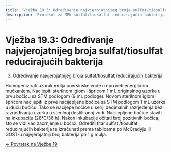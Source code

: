 ```yaml
---
title: 'Vježba 19.3: Određivanje najvjerojatnijeg broja sulfat/tiosulfat reducirajućih bakterija'
description: 'Protokol za MPN sulfat/tiosulfat reducirajućih bakterija'
---
```


# Vježba 19.3: Određivanje najvjerojatnijeg broja sulfat/tiosulfat reducirajućih bakterija

3. Određivanje najvjerojatnijeg broja sulfat/tiosulfat reducirajućih
bakterija 

Homogenizirati uzorak mulja površinske vode u epruveti energičnim
 mućkanjem. Nacijepiti sterilnom iglom i špricom 1 mL originalnog uzorka u prvu bočicu sa STM podlogom (9 mL podloge). Novom sterilnom
 iglom i špricom nacijepiti iz prve nacijepljene bočice sa STM podlogom
1 mL uzorka u iduću bočicu. Tako se nacijepe bočice u seriji decimalnih
 razrjeđenja bez razrjeđivanja uzorka u sterilnoj destiliranoj vodi.
Nacijepljene bočice staviti na inkubaciju (28°C/36 h). Nakon inkubacije 
očitati broj pozitivnih bočica, što se vidi kao zacrnjenje u bočici.
Odrediti titar sulfat /tiosulfat reducirajućih bakterija te izračunati prema 
tablicama po McCradyju ili GOST-u najvjerojatniji broj bakterija po 1
g mulja.

[← Povratak na Vježbe 19](/poglavlje-19/vjezbe-19)


